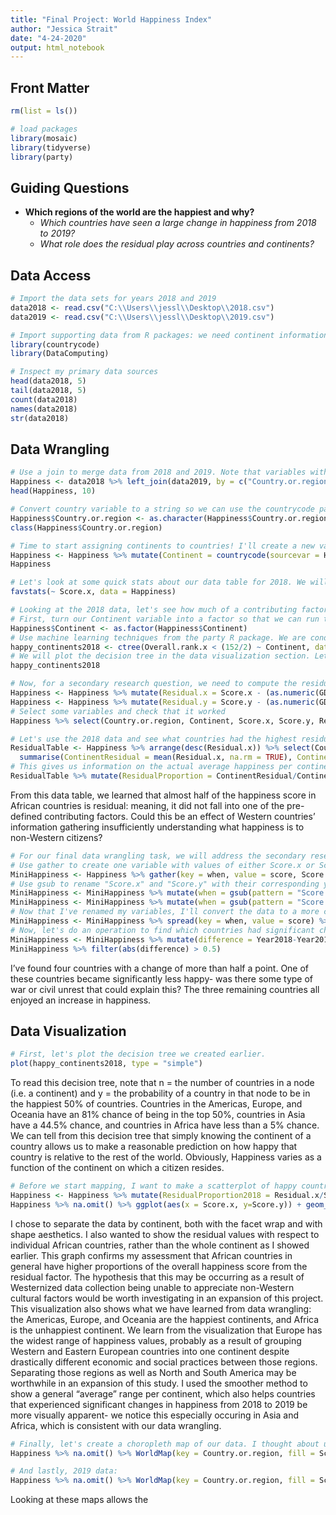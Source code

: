 ```yaml
---
title: "Final Project: World Happiness Index"
author: "Jessica Strait"
date: "4-24-2020"
output: html_notebook
---
```


## Front Matter

```r
rm(list = ls())

# load packages
library(mosaic)
library(tidyverse)
library(party)
```

## Guiding Questions

* **Which regions of the world are the happiest and why?**
  + *Which countries have seen a large change in happiness from 2018 to 2019?*
  + *What role does the residual play across countries and continents?*

## Data Access

```r
# Import the data sets for years 2018 and 2019
data2018 <- read.csv("C:\\Users\\jessl\\Desktop\\2018.csv")
data2019 <- read.csv("C:\\Users\\jessl\\Desktop\\2019.csv")
```

```r
# Import supporting data from R packages: we need continent information and also the WorldMap() visualization provided by DataComputing.
library(countrycode)
library(DataComputing)
```

```r
# Inspect my primary data sources
head(data2018, 5)
tail(data2018, 5)
count(data2018)
names(data2018)
str(data2018)
```


## Data Wrangling

```r
# Use a join to merge data from 2018 and 2019. Note that variables with .x are from 2018, and .y are from 2019.
Happiness <- data2018 %>% left_join(data2019, by = c("Country.or.region" = "Country.or.region"))
head(Happiness, 10)
```

```r
# Convert country variable to a string so we can use the countrycode package. Double-check that it worked.
Happiness$Country.or.region <- as.character(Happiness$Country.or.region)
class(Happiness$Country.or.region)
```

```r
# Time to start assigning continents to countries! I'll create a new variable using the countrycode package to assign the continents.
Happiness <- Happiness %>% mutate(Continent = countrycode(sourcevar = Happiness$Country.or.region, origin = "country.name", destination = "continent"))
Happiness
```

```r
# Let's look at some quick stats about our data table for 2018. We will want this information to do some predictions with machine learning.
favstats(~ Score.x, data = Happiness)
```

```r
# Looking at the 2018 data, let's see how much of a contributing factor the Continent is. We know there are 152 cases by our favstats() function.
# First, turn our Continent variable into a factor so that we can run the ctree() function on it.
Happiness$Continent <- as.factor(Happiness$Continent)
# Use machine learning techniques from the party R package. We are conditioning on Continent and measuring the probability of a country being in the top 50% of happiest countries. This will help us answer our primary research question, regarding what regions of the world are the happiest.
happy_continents2018 <- ctree(Overall.rank.x < (152/2) ~ Continent, data = Happiness)
# We will plot the decision tree in the data visualization section. Let's take a look at the binary tree we've created for now.
happy_continents2018
```

```r
# Now, for a secondary research question, we need to compute the residual (the difference between the overall happiness score and the sum of the defined contributing factors) for each country for each year. We will use mutate and several transformation verbs to do this. Recall that .x implies 2018 and .y implies 2019 data.
Happiness <- Happiness %>% mutate(Residual.x = Score.x - (as.numeric(GDP.per.capita.x) + as.numeric(Social.support.x) + as.numeric(Healthy.life.expectancy.x) + as.numeric(Freedom.to.make.life.choices.x) + as.numeric(Generosity.x) + as.numeric(levels(Perceptions.of.corruption.x))[Perceptions.of.corruption.x]))
Happiness <- Happiness %>% mutate(Residual.y = Score.y - (as.numeric(GDP.per.capita.y) + as.numeric(Social.support.y) + as.numeric(Healthy.life.expectancy.y) + as.numeric(Freedom.to.make.life.choices.y) + as.numeric(Generosity.y) + as.numeric(Perceptions.of.corruption.y)))
# Select some variables and check that it worked
Happiness %>% select(Country.or.region, Continent, Score.x, Score.y, Residual.x, Residual.y)
```

```r
# Let's use the 2018 data and see what countries had the highest residual values.
ResidualTable <- Happiness %>% arrange(desc(Residual.x)) %>% select(Country.or.region, Residual.x, Continent, Score.x) %>% group_by(Continent) %>%
  summarise(ContinentResidual = mean(Residual.x, na.rm = TRUE), ContinentAverage = mean(Score.x)) %>% na.omit()
# This gives us information on the actual average happiness per continent in addition to the average residual value for that continent in 2018. However, because continents with a lower overall average score will obviously also have a lower average residual, we are more interested in the proportion of residual to average happiness score.
ResidualTable %>% mutate(ResidualProportion = ContinentResidual/ContinentAverage) %>% arrange(desc(ResidualProportion))
```
From this data table, we learned that almost half of the happiness score in African countries is residual: meaning, it did not fall into one of the pre-defined contributing factors. Could this be an effect of Western countries' information gathering insufficiently understanding what happiness is to non-Western citizens?

```r
# For our final data wrangling task, we will address the secondary research question on which countries have seen a significant change in happiness from 2018 to 2019. To make the resulting data table easier to view, we will use spread/gather and regex methods on our data..
# Use gather to create one variable with values of either Score.x or Score.y, indicating 2018 or 2019
MiniHappiness <- Happiness %>% gather(key = when, value = score, Score.x, Score.y)
# Use gsub to rename "Score.x" and "Score.y" with their corresponding years
MiniHappiness <- MiniHappiness %>% mutate(when = gsub(pattern = "Score.x", replacement = "Year2018", MiniHappiness$when))
MiniHappiness <- MiniHappiness %>% mutate(when = gsub(pattern = "Score.y", replacement = "Year2019", MiniHappiness$when))
# Now that I've renamed my variables, I'll convert the data to a more concise, wide data frame.
MiniHappiness <- MiniHappiness %>% spread(key = when, value = score) %>% select(Country.or.region, Year2018, Year2019)
# Now, let's do an operation to find which countries had significant changes.
MiniHappiness <- MiniHappiness %>% mutate(difference = Year2018-Year2019) 
MiniHappiness %>% filter(abs(difference) > 0.5)
```
I've found four countries with a change of more than half a point. One of these countries became significantly less happy- was there some type of war or civil unrest that could explain this? The three remaining countries all enjoyed an increase in happiness.

## Data Visualization

```r
# First, let's plot the decision tree we created earlier.
plot(happy_continents2018, type = "simple")
```
To read this decision tree, note that n = the number of countries in a node (i.e. a continent) and y = the probability of a country in that node to be in the happiest 50% of countries. Countries in the Americas, Europe, and Oceania have an 81% chance of being in the top 50%, countries in Asia have a 44.5% chance, and countries in Africa have less than a 5% chance. We can tell from this decision tree that simply knowing the continent of a country allows us to make a reasonable prediction on how happy that country is relative to the rest of the world. Obviously, Happiness varies as a function of the continent on which a citizen resides.

```r
# Before we start mapping, I want to make a scatterplot of happy countries as a function of continent. We saw some clear grouping in our data wrangling phase, but let's visualize what we learned before tackling something more complicated.
Happiness <- Happiness %>% mutate(ResidualProportion2018 = Residual.x/Score.x)
Happiness %>% na.omit() %>% ggplot(aes(x = Score.x, y=Score.y)) + geom_point() + geom_smooth(method = loess, color = 'pink', alpha = 0.2) + aes(colour = ResidualProportion2018, shape = Continent) + facet_wrap(~Continent,ncol=4) + xlab("2018 Happiness Score") + ylab("2019 Happiness Score")
```
I chose to separate the data by continent, both with the facet wrap and with shape aesthetics. I also wanted to show the residual values with respect to individual African countries, rather than the whole continent as I showed earlier. This graph confirms my assessment that African countries in general have higher proportions of the overall happiness score from the residual factor. The hypothesis that this may be occurring as a result of Westernized data collection being unable to appreciate non-Western cultural factors would be worth investigating in an expansion of this project. This visualization also shows what we have learned from data wrangling: the Americas, Europe, and Oceania are the happiest continents, and Africa is the unhappiest continent. We learn from the visualization that Europe has the widest range of happiness values, probably as a result of grouping Western and Eastern European countries into one continent despite drastically different economic and social practices between those regions. Separating those regions as well as North and South America may be worthwhile in an expansion of this study. I used the smoother method to show a general "average" range per continent, which also helps countries that experienced significant changes in happiness from 2018 to 2019 be more visually apparent- we notice this especially occuring in Asia and Africa, which is consistent with our data wrangling.

```r
# Finally, let's create a choropleth map of our data. I thought about using a more challenging way to map (namely, the rworldmap package), but then I considered why I was making the map. The goal of the map was to give a visualization of the happiest countries in the world. Why make it more complicated than it needed to be, when I could use a very simple DataComputing tool we learned in the course? First, 2018 data:
Happiness %>% na.omit() %>% WorldMap(key = Country.or.region, fill = Score.x)
```
```r
# And lastly, 2019 data:
Happiness %>% na.omit() %>% WorldMap(key = Country.or.region, fill = Score.y)
```
Looking at these maps allows the


